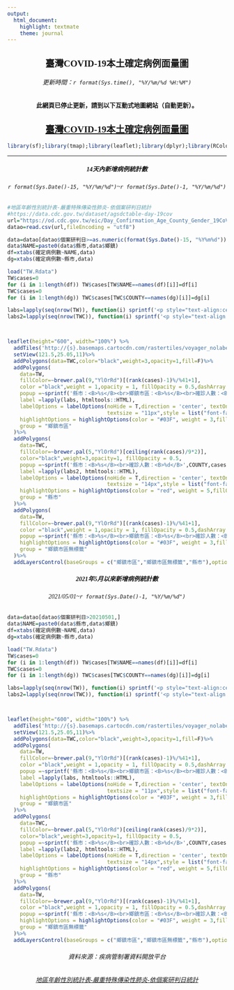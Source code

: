 ```yaml
---
output: 
  html_document: 
    highlight: textmate
    theme: journal
---
```

<h2 style="text-align:center;font-family:Topedia Sans TW Beta;">臺灣COVID-19本土確定病例面量圖</h2>
<h6 style="text-align:center;font-family:Topedia Sans TW Beta;">更新時間：`r format(Sys.time(), "%Y/%m/%d %H:%M")` </h6>

<h4 style="text-align:center;font-family:Topedia Sans TW Beta;">此網頁已停止更新，請到以下互動式地圖網站（自動更新）。</h6>
<h2 style="text-align:center;font-family:Topedia Sans TW Beta;">[臺灣COVID-19本土確定病例面量圖](https://angustu.shinyapps.io/TW_COVID)</h6>

```r
library(sf);library(tmap);library(leaflet);library(dplyr);library(RColorBrewer);library(htmltools)
```

*** 

<h5 style="text-align:center;font-family:Topedia Sans TW Beta;">14天內新增病例統計數</h5>
<h6 style="text-align:center;font-family:Topedia Sans TW Beta;">`r format(Sys.Date()-15, "%Y/%m/%d")`~`r format(Sys.Date()-1, "%Y/%m/%d")` </h6>
```r


#地區年齡性別統計表-嚴重特殊傳染性肺炎-依個案研判日統計
#https://data.cdc.gov.tw/dataset/agsdctable-day-19cov
url="https://od.cdc.gov.tw/eic/Day_Confirmation_Age_County_Gender_19CoV.csv"
datao=read.csv(url,fileEncoding = "utf8")

data=datao[datao$個案研判日>=as.numeric(format(Sys.Date()-15, "%Y%m%d")),]
data$NAME=paste0(data$縣市,data$鄉鎮)
df=xtabs(確定病例數~NAME,data)
dg=xtabs(確定病例數~縣市,data)

load("TW.Rdata")
TW$cases=0
for (i in 1:length(df)) TW$cases[TW$NAME==names(df)[i]]=df[i]
TWC$cases=0
for (i in 1:length(dg)) TWC$cases[TWC$COUNTY==names(dg)[i]]=dg[i]

labs=lapply(seq(nrow(TW)), function(i) sprintf('<p style="text-align:center;">%s<br>%d</p>',TW$TOWN[i],TW$cases[i]))
labs2=lapply(seq(nrow(TWC)), function(i) sprintf('<p style="text-align:center;">%s<br>%d</p>',TWC$COUNTY[i],TWC$cases[i]))



leaflet(height="600", width="100%") %>%  
  addTiles('http://{s}.basemaps.cartocdn.com/rastertiles/voyager_nolabels/{z}/{x}/{y}.png') %>% 
  setView(121.5,25.05,11)%>%
  addPolygons(data=TWC,color="black",weight=3,opacity=1,fill=F)%>%
  addPolygons(
    data=TW,
    fillColor=~brewer.pal(9,"YlOrRd")[(rank(cases)-1)%/%41+1],
    color ="black",weight = 1,opacity = 1, fillOpacity = 0.5,dashArray = "2",
    popup =~sprintf('縣市：<B>%s</B><br>鄉鎮市區：<B>%s</B><br>確診人數：<B>%d</B>',COUNTY,TOWN,cases),
    label =lapply(labs, htmltools::HTML), 
    labelOptions = labelOptions(noHide = T,direction = 'center', textOnly = TRUE,
                                textsize = "11px",style = list("font-family" = "Topedia Sans TW Beta")),
    highlightOptions = highlightOptions(color = "#03F", weight = 3,fillOpacity = 0.8,bringToFront = TRUE),
    group = "鄉鎮市區"
  )%>%
  addPolygons(
    data=TWC,
    fillColor=~brewer.pal(5,"YlOrRd")[ceiling(rank(cases)/9*2)],
    color="black",weight=3,opacity=1, fillOpacity = 0.5,
    popup =~sprintf('縣市：<B>%s</B><br>確診人數：<B>%d</B>',COUNTY,cases),
    label =lapply(labs2, htmltools::HTML),
    labelOptions = labelOptions(noHide = T,direction = 'center', textOnly = TRUE, 
                                textsize = "14px",style = list("font-family" = "Topedia Sans TW Beta")),
    highlightOptions = highlightOptions(color = "red", weight = 5,fillOpacity = 0.8,bringToFront = TRUE),
    group = "縣市"
  )%>%
  addPolygons(
    data=TW,
    fillColor=~brewer.pal(9,"YlOrRd")[(rank(cases)-1)%/%41+1],
    color ="black",weight = 1,opacity = 1, fillOpacity = 0.5,dashArray = "2",
    popup =~sprintf('縣市：<B>%s</B><br>鄉鎮市區：<B>%s</B><br>確診人數：<B>%d</B>',COUNTY,TOWN,cases),
    highlightOptions = highlightOptions(color = "#03F", weight = 3,fillOpacity = 0.8,bringToFront = TRUE),
    group = "鄉鎮市區無標籤"
  )%>%
  addLayersControl(baseGroups = c("鄉鎮市區","鄉鎮市區無標籤","縣市"),options = layersControlOptions(collapsed = FALSE))
```

<h5 style="text-align:center;font-family:Topedia Sans TW Beta;">2021年5月以來新增病例統計數</h5>
<h6 style="text-align:center;font-family:Topedia Sans TW Beta;">2021/05/01~`r format(Sys.Date()-1, "%Y/%m/%d")` </h6    >
```r
data=datao[datao$個案研判日>20210501,]
data$NAME=paste0(data$縣市,data$鄉鎮)
df=xtabs(確定病例數~NAME,data)
dg=xtabs(確定病例數~縣市,data)

load("TW.Rdata")
TW$cases=0
for (i in 1:length(df)) TW$cases[TW$NAME==names(df)[i]]=df[i]
TWC$cases=0
for (i in 1:length(dg)) TWC$cases[TWC$COUNTY==names(dg)[i]]=dg[i]

labs=lapply(seq(nrow(TW)), function(i) sprintf('<p style="text-align:center;">%s<br>%d</p>',TW$TOWN[i],TW$cases[i]))
labs2=lapply(seq(nrow(TWC)), function(i) sprintf('<p style="text-align:center;">%s<br>%d</p>',TWC$COUNTY[i],TWC$cases[i]))



leaflet(height="600", width="100%") %>%  
  addTiles('http://{s}.basemaps.cartocdn.com/rastertiles/voyager_nolabels/{z}/{x}/{y}.png') %>% 
  setView(121.5,25.05,11)%>%
  addPolygons(data=TWC,color="black",weight=3,opacity=1,fill=F)%>%
  addPolygons(
    data=TW,
    fillColor=~brewer.pal(9,"YlOrRd")[(rank(cases)-1)%/%41+1],
    color ="black",weight = 1,opacity = 1, fillOpacity = 0.5,dashArray = "2",
    popup =~sprintf('縣市：<B>%s</B><br>鄉鎮市區：<B>%s</B><br>確診人數：<B>%d</B>',COUNTY,TOWN,cases),
    label =lapply(labs, htmltools::HTML), 
    labelOptions = labelOptions(noHide = T,direction = 'center', textOnly = TRUE,
                                textsize = "11px",style = list("font-family" = "Topedia Sans TW Beta")),
    highlightOptions = highlightOptions(color = "#03F", weight = 3,fillOpacity = 0.8,bringToFront = TRUE),
    group = "鄉鎮市區"
  )%>%
  addPolygons(
    data=TWC,
    fillColor=~brewer.pal(5,"YlOrRd")[ceiling(rank(cases)/9*2)],
    color="black",weight=3,opacity=1, fillOpacity = 0.5,
    popup =~sprintf('縣市：<B>%s</B><br>確診人數：<B>%d</B>',COUNTY,cases),
    label =lapply(labs2, htmltools::HTML),
    labelOptions = labelOptions(noHide = T,direction = 'center', textOnly = TRUE, 
                                textsize = "14px",style = list("font-family" = "Topedia Sans TW Beta")),
    highlightOptions = highlightOptions(color = "red", weight = 5,fillOpacity = 0.8,bringToFront = TRUE),
    group = "縣市"
  )%>%
  addPolygons(
    data=TW,
    fillColor=~brewer.pal(9,"YlOrRd")[(rank(cases)-1)%/%41+1],
    color ="black",weight = 1,opacity = 1, fillOpacity = 0.5,dashArray = "2",
    popup =~sprintf('縣市：<B>%s</B><br>鄉鎮市區：<B>%s</B><br>確診人數：<B>%d</B>',COUNTY,TOWN,cases),
    highlightOptions = highlightOptions(color = "#03F", weight = 3,fillOpacity = 0.8,bringToFront = TRUE),
    group = "鄉鎮市區無標籤"
  )%>%
  addLayersControl(baseGroups = c("鄉鎮市區","鄉鎮市區無標籤","縣市"),options = layersControlOptions(collapsed = FALSE))
```
<h6 style="text-align:center;font-family:Topedia Sans TW Beta;">資料來源：疾病管制署資料開放平台</h6>
<h6 style="text-align:center;font-family:Topedia Sans TW Beta;">[地區年齡性別統計表-嚴重特殊傳染性肺炎-依個案研判日統計](https://data.cdc.gov.tw/dataset/agsdctable-day-19cov)</h6>